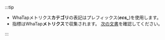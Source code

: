 :::tip

- WhaTapメトリクス**カテゴリ**の表記はプレフィックス(***ecs\_***)を使用します。
- 指標はWhaTap**メトリクス**で収集されます。 [次の文書](../amazon-ecs/metrics-ecs)を確認してください。

:::
